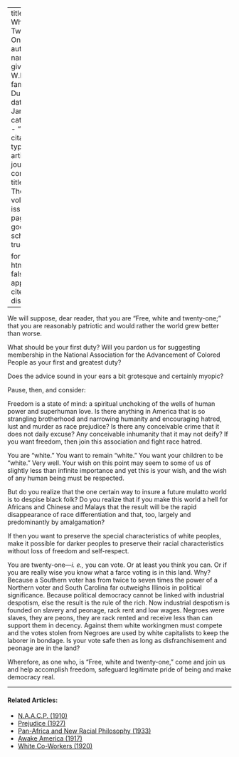 
---
title: 'Free, White and Twenty One'
author:
  - name:
      given: W.E.B.
      family: Du Bois
date: Jan. 1914
categories: 
  - ""
citation: 
  type: article-journal
  container-title: The Crisis
  volume: 7
  issue: 3
  page: 134
google-scholar: true

format:
  html:
    toc: false
    appendix-cite-as: display
---



We will suppose, dear reader, that you are "Free, white and twenty-one;" that you are reasonably patriotic and would rather the world grew
better than worse.

What should be your first duty? Will you pardon us for suggesting
membership in the National Association for the Advancement of Colored
People as your first and greatest duty?

Does the advice sound in your ears a bit grotesque and certainly myopic?

Pause, then, and consider:

Freedom is a state of mind: a spiritual unchoking of the wells of human power and superhuman love. Is
there anything in America that is so strangling brotherhood and
narrowing humanity and encouraging hatred, lust and murder as race
prejudice? Is there any conceivable crime that it does not daily excuse?
Any conceivable inhumanity that it may not deify? If you want freedom,
then join this association and fight race hatred.

You are "white." You want to remain "white." You want your children to
be "white." Very well. Your wish on this point may seem to some of us of
slightly less than infinite importance and yet this is your wish, and
the wish of any human being must be respected.

But do you realize that the one certain way to insure a future mulatto
world is to despise black folk? Do you realize that if you make this
world a hell for Africans and Chinese and Malays that
the result will be the rapid disappearance of race differentiation and
that, too, largely and predominantly by amalgamation?

If then you want to preserve the special characteristics of white
peoples, make it possible for darker peoples to preserve their racial
characteristics without loss of freedom and self-respect.

You are twenty-one---*i. e.,* you can vote. Or at least you think you
can. Or if you are really wise you know what a farce voting is in this
land. Why? Because a Southern voter has from twice to seven times the
power of a Northern voter and South Carolina far outweighs Illinois in
political significance. Because political democracy cannot be linked
with industrial despotism, else the result is the rule of the rich.
Now industrial despotism is founded on slavery and peonage, rack rent
and low wages. Negroes were slaves, they are peons, they are rack rented
and receive less than can support them in decency. Against them white
workingmen must compete and the votes stolen from Negroes are used by
white capitalists to keep the laborer in bondage. Is your vote safe then
as long as disfranchisement and peonage are in the land?

Wherefore, as one who, is "Free, white and twenty-one," come and join us
and help accomplish freedom, safeguard legitimate pride of being and
make democracy real.

<!-- Similar articles start here -->
<div  class="clear-wrap"></div>
<hr>
#### Related Articles:

* [N.A.A.C.P. (1910)](/Volumes/01/02/NAACP.html)
* [Prejudice (1927)](/Volumes/34/09/prejudice.html)
* [Pan-Africa and New Racial Philosophy (1933)](/Volumes/40/11/panafrica_and_new_racial_philosophy.html)
* [Awake America (1917)](/Volumes/14/05/awake_america.html)
* [White Co-Workers (1920)](/Volumes/20/01/white_coworkers.html)

<!-- Similar articles end here -->